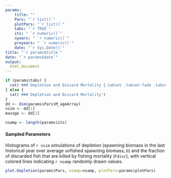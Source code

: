 ---
params: 
    title: ""
    Pars: "`r list()`"
    plotPars: "`r list()`"
    tabs: "`r TRUE`"
    its: " `r numeric()`"
    nyears: " `r numeric()`"
    proyears: " `r numeric()`"
    date: "`r Sys.Date()`"
title: "`r params$title`"
date: "`r params$date`"
output:
  html_document
---


```{r, echo=FALSE, results="asis"}
if (params$tabs) {
  cat('### Depletion and Discard Mortality {.tabset .tabset-fade .tabset-pills}' )
} else {
  cat('### Depletion and Discard Mortality')
}
dd <- dim(params$Pars$M_ageArray)
nsim <- dd[1]
maxage <- dd[2]

nsamp <- length(params$its)

```

#### Sampled Parameters 
Histograms of `r nsim` simulations of depletion (spawning biomass in the last historical year over average unfished spawning biomass; `D`) and the fraction of discarded fish that are killed by fishing mortality (`Fdisc`), with vertical colored lines indicating `r nsamp` randomly drawn values.

```{r, echo=FALSE}
plot.Depletion(params$Pars, nsamp=nsamp, plotPars=params$plotPars)
```


